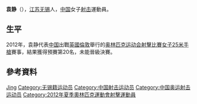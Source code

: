 {{Otheruses|袁静}}

{{Infobox sportsperson
| headercolor    = #D2691E
| name           = 袁静
| image          = 
| imagesize      =
| caption        =
| birthname      =
| fullname       =
| nickname       =
| nationality    = 
| residence      =
| birthdate      = {{birth_date_and_age|1987|3|27}}<ref name="伦敦奥运">{{cite web|title=2012伦敦奥运会中国体育代表团成员名录 - 袁静|url=http://2012teamchina.olympic.cn/index.php/personview/persons/16110|accessdate=2012-07-16|archive-date=2012-08-01|archive-url=https://web.archive.org/web/20120801030553/http://2012teamchina.olympic.cn/index.php/personview/persons/16110|dead-url=no}}{{zh-cn}}</ref>
| birthplace     = {{CHN}}[[江苏省|江苏省]][[无锡市|无锡市]]
| height         = {{height|m=1.65}}<ref name="伦敦奥运"/>
| weight         = {{weight|kg=65}}<ref name="伦敦奥运"/>
| website        = 
| country        = {{CHN}}
| sport          = 女子[[射擊運動|射擊]]
| collegeteam    =
| club           =
| team           =
| turnedpro      =
| coach          = [[顾俊|顾俊]]<ref name="伦敦奥运"/>
| retired        =
| coaching       =
| worlds         =
| regionals      =
| nationals      =
| olympics       =
| paralympics    =
| highestranking =
| pb             =
| medaltemplates = 
| show-medals    = yes
}}
'''袁静'''（{{bd|1987年|3月27日}}），[[江苏|江苏]][[无锡|无锡]]人，[[中国|中国]]女子[[射击|射击]]運動員。

== 生平 ==
2012年，袁静代表[[2012年夏季奥林匹克运动会中国代表团|中国]]出戰[[英國|英國]][[倫敦|倫敦]]舉行的[[2012年夏季奥林匹克运动会|奥林匹克运动会]][[2012年夏季奧林匹克運動會射擊比賽|射擊比賽]][[2012年夏季奧林匹克運動會射擊女子25米手槍比賽|女子25米手槍]]賽事，結果獲得預賽第20名，未能晉級決賽。

== 參考資料 ==
{{Reflist}}

{{Authority control}}
{{DEFAULTSORT:Yuan Jing}}
[[Category:袁姓|Jing]]
[[Category:无锡籍运动员|Category:无锡籍运动员]]
[[Category:中国射击运动员|Category:中国射击运动员]]
[[Category:中国奥运射击运动员|Category:中国奥运射击运动员]]
[[Category:2012年夏季奧林匹克運動會射擊運動員|Category:2012年夏季奧林匹克運動會射擊運動員]]